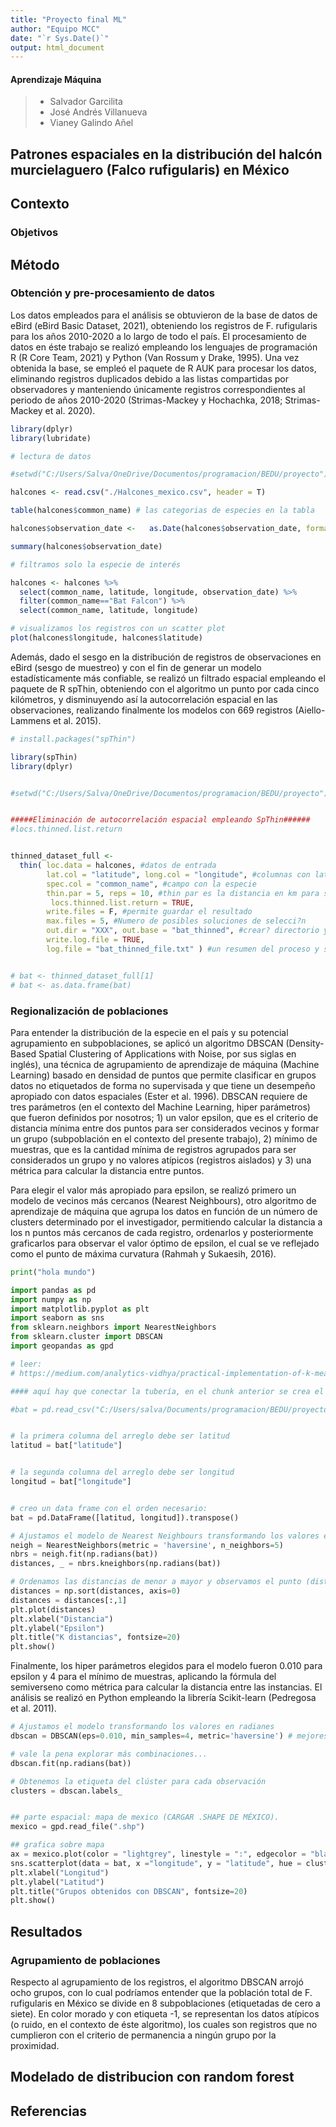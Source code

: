 ```yaml
---
title: "Proyecto final ML"
author: "Equipo MCC"
date: "`r Sys.Date()`"
output: html_document
---
```


#### Aprendizaje Máquina
> - Salvador Garcilita
> - José Andrés Villanueva
> - Vianey Galindo Añel

## Patrones espaciales en la distribución del halcón murcielaguero (Falco rufigularis) en México 

## Contexto 

### Objetivos


## Método 

### Obtención y pre-procesamiento de datos 

Los datos empleados para el análisis se obtuvieron de la base de datos de eBird (eBird Basic Dataset, 2021), obteniendo los registros de F. rufigularis para los años 2010-2020 a lo largo de todo el país. El procesamiento de datos en éste trabajo se realizó empleando los lenguajes de programación R (R Core Team, 2021) y Python (Van Rossum y Drake, 1995). 
Una vez obtenida la base, se empleó el paquete de R AUK para procesar los datos, eliminando registros duplicados debido a las listas compartidas por observadores y manteniendo únicamente registros correspondientes al periodo de años 2010-2020 (Strimas-Mackey y  Hochachka, 2018; Strimas-Mackey et al. 2020). 



```r
library(dplyr)
library(lubridate)

# lectura de datos 

#setwd("C:/Users/Salva/OneDrive/Documentos/programacion/BEDU/proyecto")

halcones <- read.csv("./Halcones_mexico.csv", header = T)

table(halcones$common_name) # las categorias de especies en la tabla 

halcones$observation_date <-   as.Date(halcones$observation_date, format = "%Y-%m-%d")

summary(halcones$observation_date)

# filtramos solo la especie de interés 

halcones <- halcones %>% 
  select(common_name, latitude, longitude, observation_date) %>% 
  filter(common_name=="Bat Falcon") %>% 
  select(common_name, latitude, longitude)

# visualizamos los registros con un scatter plot 
plot(halcones$longitude, halcones$latitude)


```


Además,  dado el sesgo en la distribución de registros de observaciones en eBird (sesgo de muestreo) y con el fin de generar un modelo estadísticamente más confiable, se realizó un filtrado espacial empleando el paquete de R spThin, obteniendo con el algoritmo un punto por cada cinco kilómetros, y disminuyendo así la autocorrelación espacial en las observaciones, realizando finalmente los modelos con 669 registros (Aiello-Lammens et al. 2015). 



```r

# install.packages("spThin")

library(spThin)
library(dplyr)


#setwd("C:/Users/Salva/OneDrive/Documentos/programacion/BEDU/proyecto")


#####Eliminación de autocorrelación espacial empleando SpThin######
#locs.thinned.list.return


thinned_dataset_full <-
  thin( loc.data = halcones, #datos de entrada
        lat.col = "latitude", long.col = "longitude", #columnas con latitud y longitud
        spec.col = "common_name", #campo con la especie
        thin.par = 5, reps = 10, #thin par es la distancia en km para separar los puntos
         locs.thinned.list.return = TRUE, 
        write.files = F, #permite guardar el resultado
        max.files = 5, #Numero de posibles soluciones de selecci?n
        out.dir = "XXX", out.base = "bat_thinned", #crear? directorio y archivos con los registros seleccionados
        write.log.file = TRUE,
        log.file = "bat_thinned_file.txt" ) #un resumen del proceso y sus resultados


# bat <- thinned_dataset_full[1]
# bat <- as.data.frame(bat)


```


### Regionalización de poblaciones 

Para entender la distribución de la especie en el país y su potencial agrupamiento en subpoblaciones, se aplicó un algoritmo DBSCAN (Density-Based Spatial Clustering of Applications with Noise, por sus siglas en inglés), una técnica de agrupamiento de aprendizaje de máquina (Machine Learning) basado en densidad de puntos que permite clasificar en grupos datos no etiquetados de forma no supervisada y que tiene un desempeño apropiado con datos espaciales (Ester et al. 1996). DBSCAN requiere de tres parámetros (en el contexto del Machine Learning, hiper parámetros) que fueron definidos por nosotros; 1) un valor epsilon, que es el criterio de distancia mínima entre dos puntos para ser considerados vecinos y formar un grupo (subpoblación en el contexto del presente trabajo), 2) mínimo de muestras, que es la cantidad mínima de registros agrupados para ser considerados un grupo y no valores atípicos (registros aislados) y 3) una métrica para calcular la distancia entre puntos.

Para elegir el valor más apropiado para epsilon, se realizó primero un modelo de vecinos más cercanos (Nearest Neighbours), otro algoritmo de aprendizaje de máquina que agrupa los datos en función de un número de clusters determinado por el investigador, permitiendo calcular la distancia a los n puntos más cercanos de cada registro, ordenarlos y posteriormente graficarlos para observar el valor óptimo de epsilon, el cual se ve reflejado como el punto de máxima curvatura (Rahmah y Sukaesih, 2016).


```python

print("hola mundo")

```



```python

import pandas as pd 
import numpy as np 
import matplotlib.pyplot as plt
import seaborn as sns 
from sklearn.neighbors import NearestNeighbors
from sklearn.cluster import DBSCAN
import geopandas as gpd 

# leer:
# https://medium.com/analytics-vidhya/practical-implementation-of-k-means-hierarchical-and-dbscan-clustering-on-dataset-with-bd7f3d13ef7f

#### aquí hay que conectar la tubería, en el chunk anterior se crea el objeto bat como data frame en R. Aquí hay que conectar ese data frame con un pandas data frame. 

#bat = pd.read_csv("C:/Users/salva/Documents/programacion/BEDU/proyecto/filtrado espacial/bat/Bat_thin1.csv")


# la primera columna del arreglo debe ser latitud 
latitud = bat["latitude"]


# la segunda columna del arreglo debe ser longitud 
longitud = bat["longitude"]


# creo un data frame con el orden necesario: 
bat = pd.DataFrame([latitud, longitud]).transpose()

# Ajustamos el modelo de Nearest Neighbours transformando los valores en radianes
neigh = NearestNeighbors(metric = 'haversine', n_neighbors=5)
nbrs = neigh.fit(np.radians(bat))
distances, _ = nbrs.kneighbors(np.radians(bat))

# Ordenamos las distancias de menor a mayor y observamos el punto (distancia) donde se presenta la mayor curvatura (punto de inflexión en las distancias)
distances = np.sort(distances, axis=0)
distances = distances[:,1]
plt.plot(distances)
plt.xlabel("Distancia")
plt.ylabel("Epsilon")
plt.title("K distancias", fontsize=20)
plt.show()

```

Finalmente, los hiper parámetros elegidos para el modelo fueron 0.010 para epsilon y 4 para el mínimo de muestras, aplicando la fórmula del semiverseno como métrica para calcular la distancia entre las instancias. El análisis se realizó en Python empleando la librería Scikit-learn (Pedregosa et al. 2011). 


```python

# Ajustamos el modelo transformando los valores en radianes
dbscan = DBSCAN(eps=0.010, min_samples=4, metric='haversine') # mejores parámetros so far: eps=0.010, min=4

# vale la pena explorar más combinaciones...
dbscan.fit(np.radians(bat))

# Obtenemos la etiqueta del clúster para cada observación
clusters = dbscan.labels_


## parte espacial: mapa de mexico (CARGAR .SHAPE DE MÉXICO). 
mexico = gpd.read_file(".shp")

## grafica sobre mapa
ax = mexico.plot(color = "lightgrey", linestyle = ":", edgecolor = "black")
sns.scatterplot(data = bat, x ="longitude", y = "latitude", hue = clusters,  palette="rainbow", ax=ax)
plt.xlabel("Longitud")
plt.ylabel("Latitud")
plt.title("Grupos obtenidos con DBSCAN", fontsize=20)
plt.show()


```


## Resultados 



### Agrupamiento de poblaciones 

Respecto al agrupamiento de los registros, el algoritmo DBSCAN arrojó ocho grupos, con lo cual podríamos entender que la población total de F. rufigularis en México se divide en 8 subpoblaciones (etiquetadas de cero a siete). En color morado y con etiqueta -1, se representan los datos atípicos (o ruido, en el contexto de éste algoritmo), los cuales son registros que no cumplieron con el criterio de permanencia a ningún grupo por la proximidad. 


## Modelado de distribucion con random forest

## Referencias 





